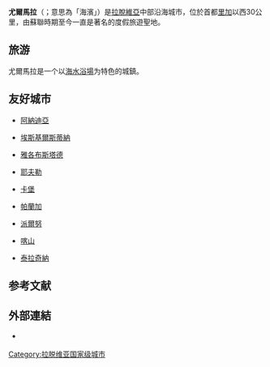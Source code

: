 {{Infobox settlement
| name = {{PAGENAME}}
| native_name = {{lang|lv|Jūrmala}}
| settlement_type = [[拉脫維亞行政區劃|城市]]
| image_skyline = Kemeri Sanotorium Building, Jurmala, Latvia.png
| image_caption = 市内的疗养旅店
| image_flag = Flag of Jurmala.svg
| flag_size  = 145px
| image_shield = Coat of Arms of Jūrmala.svg
| shield_size = 65px
| image_map = Jurmala in Latvia.svg
| map_caption = {{PAGENAME}}在[[拉脫維亞|拉脫維亞]]的位置
| subdivision_type = 國家
| subdivision_name = {{flag|Latvia}}
| leader_title = 市長
| leader_name = Gatis Truksnis
| leader_party = 
| established_title = 城市权
| established_date = 1959年
| area_total_km2 = 101.4
| area_footnotes = <ref name="citypopu"/>
| population_total = 50248
| population_as_of = 2021年
| population_density_km2 = auto
| population_footnotes = <ref name="citypopu"/>
| timezone =[[歐洲東部時間|歐洲東部時間]]
| utc_offset = +2
| timezone_DST = [[歐洲東部夏令時間|歐洲東部夏令時間]]
| utc_offset_DST = +3
| population_demonym = 
| postal_code = LV-2003; LV-2008; LV-20(10-17)
| area_code = +371 67
| website = {{url|www.jurmala.lv}} }}
'''尤爾馬拉'''（{{lang-lv|Jūrmala}}；意思為「海濱」）是[[拉脫維亞|拉脫維亞]]中部沿海城市，位於首都[[里加|里加]]以西30公里，由蘇聯時期至今一直是著名的度假旅遊聖地。
<!--
==历史==
-->
==旅游==
尤爾馬拉是一个以[[海水浴場|海水浴場]]为特色的城鎮。

==友好城市==
*{{POR}}[[阿納迪亞_(葡萄牙)|阿納迪亞]]
*{{SWE}}[[埃斯基爾斯蒂納|埃斯基爾斯蒂納]]
*{{FIN}}[[雅各布斯塔德|雅各布斯塔德]]
*{{SWE}}[[耶夫勒|耶夫勒]]
*{{FRA}}[[卡堡|卡堡]]
*{{LIT}}[[帕蘭加|帕蘭加]]
*{{EST}}[[派爾努|派爾努]]
*{{RUS}}[[喀山|喀山]]
*{{ITA}}[[泰拉奇納|泰拉奇納]]

== 参考文献 ==
{{Reflist|30em|refs=
<ref name="citypopu">{{cite web | url = https://www.citypopulation.de/en/latvia/admin/ | title = LATVIA: Administrative Division | language = en | publisher = citypopulation.de | accessdate = 2021-08-11 | archive-date = 2021-06-06 | archive-url = https://web.archive.org/web/20210606074255/https://www.citypopulation.de/en/latvia/admin/ | dead-url = no }}</ref>
}}

== 外部連結 ==
{{commons|Jūrmala|position=left}}
* {{Official site|https://www.jurmala.lv/}} {{lv}}

{{拉脱维亚行政区划}}
{{Authority control}}

{{DEFAULTSORT:Jurmala}}
[[Category:拉脱维亚国家级城市|Category:拉脱维亚国家级城市]]